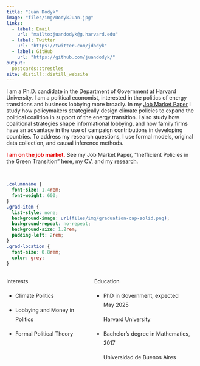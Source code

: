 ```yaml
---
title: "Juan Dodyk"
image: "files/img/DodykJuan.jpg"
links:
  - label: Email
    url: "mailto:juandodyk@g.harvard.edu"
  - label: Twitter
    url: "https://twitter.com/jdodyk"
  - label: GitHub
    url: "https://github.com/juandodyk/"
output:
  postcards::trestles
site: distill::distill_website
---
```


I am a Ph.D. candidate in the Department of Government at Harvard University. I am a political economist, interested in the politics of energy transitions and business lobbying more broadly. In my [Job Market Paper](files/climate.pdf) I study how policymakers strategically design climate policies to expand the political coalition in support of the energy transition. I also study how coalitional strategies shape informational lobbying, and how family firms have an advantage in the use of campaign contributions in developing countries. To address my research questions, I use formal models, original data collection, and causal inference methods.

<span style="color:#e70000;">**I am on the job market.**</span> See my Job Market Paper, "Inefficient Policies in the Green Transition" [here](files/climate.pdf), my [CV](files/cv.pdf), and my [research](research.html).


<br>


```css
.columnname {
  font-size: 1.4rem; 
  font-weight: 600;
}
.grad-item {
  list-style: none; 
  background-image: url(files/img/graduation-cap-solid.png); 
  background-repeat: no-repeat;  
  background-size: 1.2rem; 
  padding-left: 2rem;
}
.grad-location {
  font-size: 0.8rem;
  color: grey;
}
```


:::: {style="display: grid; grid-template-columns: 40% 50%; grid-column-gap: 30px; line-height: 1.5rem;"}

::: {}
<span class = "columnname"> Interests </span>

* Climate Politics

* Lobbying and Money in Politics

* Formal Political Theory
:::

::: {}
<span class = "columnname"> Education </span>

<ul>
 
<li class = "grad-item">   PhD in Government, expected May 2025 <br> <p class = "grad-location"> Harvard University </p> </li>
<li class = "grad-item">   Bachelor's degree in Mathematics, 2017 <br> <p class = "grad-location"> Universidad de Buenos Aires </p> 
</li>

</ul>
:::
::::

